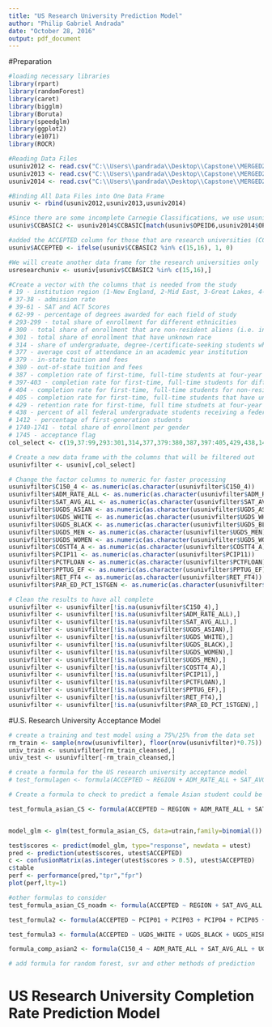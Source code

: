 ---
title: "US Research University Prediction Model"
author: "Philip Gabriel Andrada"
date: "October 28, 2016"
output: pdf_document
---

#Preparation

```{r}
#loading necessary libraries
library(rpart)
library(randomForest)
library(caret)
library(bigglm)
library(Boruta)
library(speedglm)
library(ggplot2)
library(e1071)
library(ROCR)

#Reading Data Files
usuniv2012 <- read.csv("C:\\Users\\pandrada\\Desktop\\Capstone\\MERGED2012_13_PP.csv")
usuniv2013 <- read.csv("C:\\Users\\pandrada\\Desktop\\Capstone\\MERGED2013_14_PP.csv")
usuniv2014 <- read.csv("C:\\Users\\pandrada\\Desktop\\Capstone\\MERGED2014_15_PP.csv")

#Binding All Data Files into One Data Frame
usuniv <- rbind(usuniv2012,usuniv2013,usuniv2014)

#Since there are some incomplete Carnegie Classifications, we use usuniv2014 as basis for the classification for the rest
usuniv$CCBASIC2 <- usuniv2014$CCBASIC[match(usuniv$OPEID6,usuniv2014$OPEID6)]

#added the ACCEPTED column for those that are research universities (CCBASIC2 is equal to 15 or 16), as our focus will be on these
usuniv$ACCEPTED <- ifelse(usuniv$CCBASIC2 %in% c(15,16), 1, 0)

#We will create another data frame for the research universities only
usresearchuniv <- usuniv[usuniv$CCBASIC2 %in% c(15,16),]

#Create a vector with the columns that is needed from the study
# 19 - institution region (1-New England, 2-Mid East, 3-Great Lakes, 4-Plains, 5-Southeast, 6-Southwest, 7-Rocky Mountains, 8-Far West, 9-Outlying Areas)
# 37-38 - admission rate
# 39-61 - SAT and ACT Scores
# 62-99 - percentage of degrees awarded for each field of study
# 293-299 - total share of enrollment for different ethnicities
# 300 - total share of enrollment that are non-resident aliens (i.e. international students)
# 301 - total share of enrollment that have unknown race
# 314 - share of undergraduate, degree-/certificate-seeking students who are part-time
# 377 - average cost of attendance in an academic year institution
# 379 - in-state tuition and fees
# 380 - out-of-state tuition and fees
# 387 - completion rate of first-time, full-time students at four-year institutions with 150% of expected time to completion)
# 397-403 - completion rate for first-time, full-time students for different ethnicities
# 404 - completion rate for first-time, full-time students for non-resident aliens
# 405 - completion rate for first-time, full-time students that have unknown race
# 429 - retention rate for first-time, full time studnets at four-year institutions
# 438 - percent of all federal undergraduate students receiving a federal student loan
# 1412 - percentage of first-generation students
# 1740-1741 - total share of enrollment per gender
# 1745 - acceptance flag
col_select <- c(19,37:99,293:301,314,377,379:380,387,397:405,429,438,1412,1740:1741, 1745)

# Create a new data frame with the columns that will be filtered out
usunivfilter <- usuniv[,col_select]

# Change the factor columns to numeric for faster processing
usunivfilter$C150_4 <- as.numeric(as.character(usunivfilter$C150_4))
usunivfilter$ADM_RATE_ALL <- as.numeric(as.character(usunivfilter$ADM_RATE_ALL))
usunivfilter$SAT_AVG_ALL <- as.numeric(as.character(usunivfilter$SAT_AVG_ALL))
usunivfilter$UGDS_ASIAN <- as.numeric(as.character(usunivfilter$UGDS_ASIAN))
usunivfilter$UGDS_WHITE <- as.numeric(as.character(usunivfilter$UGDS_WHITE))
usunivfilter$UGDS_BLACK <- as.numeric(as.character(usunivfilter$UGDS_BLACK))
usunivfilter$UGDS_MEN <- as.numeric(as.character(usunivfilter$UGDS_MEN))
usunivfilter$UGDS_WOMEN <- as.numeric(as.character(usunivfilter$UGDS_WOMEN))
usunivfilter$COSTT4_A <- as.numeric(as.character(usunivfilter$COSTT4_A))
usunivfilter$PCIP11 <- as.numeric(as.character(usunivfilter$PCIP11))
usunivfilter$PCTFLOAN <- as.numeric(as.character(usunivfilter$PCTFLOAN))
usunivfilter$PPTUG_EF <- as.numeric(as.character(usunivfilter$PPTUG_EF))
usunivfilter$RET_FT4 <- as.numeric(as.character(usunivfilter$RET_FT4))
usunivfilter$PAR_ED_PCT_1STGEN <- as.numeric(as.character(usunivfilter$PAR_ED_PCT_1STGEN))

# Clean the results to have all complete 
usunivfilter <- usunivfilter[!is.na(usunivfilter$C150_4),]
usunivfilter <- usunivfilter[!is.na(usunivfilter$ADM_RATE_ALL),]
usunivfilter <- usunivfilter[!is.na(usunivfilter$SAT_AVG_ALL),]
usunivfilter <- usunivfilter[!is.na(usunivfilter$UGDS_ASIAN),]
usunivfilter <- usunivfilter[!is.na(usunivfilter$UGDS_WHITE),]
usunivfilter <- usunivfilter[!is.na(usunivfilter$UGDS_BLACK),]
usunivfilter <- usunivfilter[!is.na(usunivfilter$UGDS_WOMEN),]
usunivfilter <- usunivfilter[!is.na(usunivfilter$UGDS_MEN),]
usunivfilter <- usunivfilter[!is.na(usunivfilter$COSTT4_A),]
usunivfilter <- usunivfilter[!is.na(usunivfilter$PCIP11),]
usunivfilter <- usunivfilter[!is.na(usunivfilter$PCTFLOAN),]
usunivfilter <- usunivfilter[!is.na(usunivfilter$PPTUG_EF),]
usunivfilter <- usunivfilter[!is.na(usunivfilter$RET_FT4),]
usunivfilter <- usunivfilter[!is.na(usunivfilter$PAR_ED_PCT_1STGEN),]

```

#U.S. Research University Acceptance Model
```{r}
# create a training and test model using a 75%/25% from the data set 
rm_train <- sample(nrow(usunivfilter), floor(nrow(usunivfilter)*0.75))
univ_train <- usunivfilter[rm_train_cleansed,]
univ_test <- usunivfilter[-rm_train_cleansed,]

# create a formula for the US research university acceptance model
# test_formulagen <- formula(ACCEPTED ~ REGION + ADM_RATE_ALL + SAT_AVG_ALL + PCIP11 + PCIP12 + PCIP14 + PCIP15 + PCIP26 + PCIP27 + PCIP40 + PCIP41 + UGDS_ASIAN + UGDS_AIAN + UGDS_NHPI + UGDS_2MOR + UGDS_NRA + UGDS_UNKN + COSTT4_A + PCTFLOAN +  UGDS_WOMEN)

# Create a formula to check to predict a female Asian student could be accepted in a US research university for

test_formula_asian_CS <- formula(ACCEPTED ~ REGION + ADM_RATE_ALL + SAT_AVG_ALL + PCIP11 + UGDS_ASIAN + COSTT4_A + PCTFLOAN +  UGDS_WOMEN)


model_glm <- glm(test_formula_asian_CS, data=utrain,family=binomial())

test$scores <- predict(model_glm, type="response", newdata = utest)
pred <- prediction(utest$scores, utest$ACCEPTED)
c <- confusionMatrix(as.integer(utest$scores > 0.5), utest$ACCEPTED)
c$table
perf <- performance(pred,"tpr","fpr")
plot(perf,lty=1)

#other formulas to consider
test_formula_asian_CS_noadm <- formula(ACCEPTED ~ REGION + SAT_AVG_ALL + PCIP11 + UGDS_ASIAN + COSTT4_A + PCTFLOAN +  UGDS_WOMEN)

test_formula2 <- formula(ACCEPTED ~ PCIP01 + PCIP03 + PCIP04 + PCIP05 + PCIP09 + PCIP10 + PCIP11 + PCIP12 + PCIP13 + PCIP14 + PCIP15 + PCIP16 + PCIP19 + PCIP22 + PCIP23 + PCIP24 + PCIP25 + PCIP26 + PCIP27 + PCIP29 + PCIP30 + PCIP31 + PCIP38 + PCIP39 + PCIP40 + PCIP41 + PCIP42 + PCIP43 + PCIP44 + PCIP45 + PCIP46 + PCIP47 + PCIP48 + PCIP49 + PCIP50 + PCIP51 + PCIP52 + PCIP54)

test_formula3 <- formula(ACCEPTED ~ UGDS_WHITE + UGDS_BLACK + UGDS_HISP + UGDS_ASIAN + UGDS_AIAN + UGDS_NHPI + UGDS_2MOR + UGDS_NRA + UGDS_UNKN)

formula_comp_asian2 <- formula(C150_4 ~ ADM_RATE_ALL + SAT_AVG_ALL + UGDS_ASIAN + PPTUG_EF + RET_FT4 + PAR_ED_PCT_1STGEN + UGDS_MEN )

# add formula for random forest, svr and other methods of prediction

```

# US Research University Completion Rate Prediction Model

```{r}

```